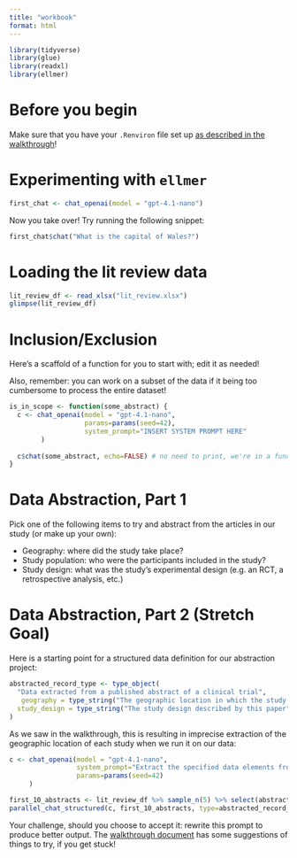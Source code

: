 ```yaml
---
title: "workbook"
format: html
---
```


```r
library(tidyverse)
library(glue)
library(readxl)
library(ellmer)
```

# Before you begin

Make sure that you have your `.Renviron` file set up [as described in the walkthrough](https://dmice.ohsu.edu/bedricks/courses/narch_llm_summer_2025/01_first_steps.html#first-steps)!

# Experimenting with `ellmer`

```r
first_chat <- chat_openai(model = "gpt-4.1-nano")
```

Now you take over! Try running the following snippet:

```r
first_chat$chat("What is the capital of Wales?")
```


# Loading the lit review data

```r
lit_review_df <- read_xlsx("lit_review.xlsx")
glimpse(lit_review_df)
```

# Inclusion/Exclusion

Here's a scaffold of a function for you to start with; edit it as needed!

Also, remember: you can work on a subset of the data if it being too cumbersome to process the entire dataset!

```r
is_in_scope <- function(some_abstract) {
  c <- chat_openai(model = "gpt-4.1-nano",
                   params=params(seed=42),
                   system_prompt="INSERT SYSTEM PROMPT HERE"
        )
  
  c$chat(some_abstract, echo=FALSE) # no need to print, we're in a function
}
```

# Data Abstraction, Part 1

Pick one of the following items to try and abstract from the articles in our study (or make up your own):

- Geography: where did the study take place?
- Study population: who were the participants included in the study?
- Study design: what was the study's experimental design (e.g. an RCT, a retrospective analysis, etc.)

# Data Abstraction, Part 2 (Stretch Goal)

Here is a starting point for a structured data definition for our abstraction project:

```r
abstracted_record_type <- type_object(
  "Data extracted from a published abstract of a clinical trial",
   geography = type_string("The geographic location in which the study took place."),
  study_design = type_string("The study design described by this paper")
)
```

As we saw in the walkthrough, this is resulting in imprecise extraction of the geographic location of each study when we run it on our data:

```r

c <- chat_openai(model = "gpt-4.1-nano", 
                 system_prompt="Extract the specified data elements from an article abstract.",
                 params=params(seed=42)
     )

first_10_abstracts <- lit_review_df %>% sample_n(5) %>% select(abstract) %>% pull %>% as.list
parallel_chat_structured(c, first_10_abstracts, type=abstracted_record_type)

```


Your challenge, should you choose to accept it: rewrite this prompt to produce better output. 
The [walkthrough document](https://dmice.ohsu.edu/bedricks/courses/narch_llm_summer_2025/04_stretch_goal_structured_output.html#iterating-and-improving) has some suggestions of things to try, if you get stuck!